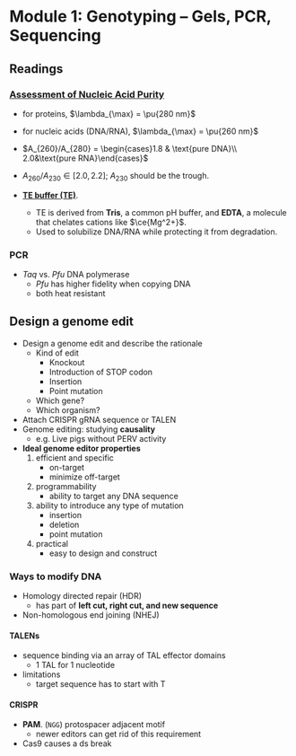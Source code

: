 # Module 1: Genotyping &ndash; Gels, PCR, Sequencing

## Readings

### [Assessment of Nucleic Acid Purity](https://tools.thermofisher.com/content/sfs/brochures/TN52646-E-0215M-NucleicAcid.pdf)
- for proteins, $\lambda_{\max} = \pu{280 nm}$
- for nucleic acids (DNA/RNA), $\lambda_{\max} = \pu{260 nm}$

- $A_{260}/A_{280} = \begin{cases}1.8 & \text{pure DNA}\\ 2.0&\text{pure RNA}\end{cases}$
- $A_{260}/A_{230} \in [2.0, 2.2]$; $A_{230}$ should be the trough.

- [**TE buffer (TE)**](https://en.wikipedia.org/wiki/TE_buffer).
  - TE is derived from **Tris**, a common pH buffer, and **EDTA**, a molecule that chelates cations like $\ce{Mg^2+}$.
  - Used to solubilize DNA/RNA while protecting it from degradation.

### PCR
- _Taq_ vs. _Pfu_ DNA polymerase
  - _Pfu_ has higher fidelity when copying DNA
  - both heat resistant

## Design a genome edit
- Design a genome edit and describe the rationale
  - Kind of edit
    - Knockout
    - Introduction of STOP codon
    - Insertion
    - Point mutation
  - Which gene?
  - Which organism?
- Attach CRISPR gRNA sequence or TALEN
- Genome editing: studying **causality**
  - e.g. Live pigs without PERV activity
- **Ideal genome editor properties**
  1. efficient and specific
      - on-target
      - minimize off-target
  2. programmability
      - ability to target any DNA sequence
  3. ability to introduce any type of mutation
      - insertion
      - deletion
      - point mutation
  4. practical
      - easy to design and construct

### Ways to modify DNA
- Homology directed repair (HDR)
  - has part of **left cut, right cut, and new sequence**
- Non-homologous end joining (NHEJ)

#### TALENs
- sequence binding via an array of TAL effector domains
  - 1 TAL for 1 nucleotide
- limitations
  - target sequence has to start with T

#### CRISPR
- **PAM**. (`NGG`) protospacer adjacent motif
  - newer editors can get rid of this requirement
- Cas9 causes a ds break